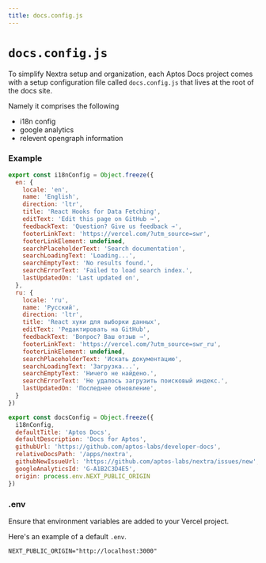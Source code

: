 ```yaml
---
title: docs.config.js
---
```



# `docs.config.js`

To simplify Nextra setup and organization, each Aptos Docs project comes with a
setup configuration file called `docs.config.js` that lives at the root of the docs
site.

Namely it comprises the following
- i18n config
- google analytics
- relevent opengraph information

### Example

<FileTree>
  <FileTree.Folder name="pages" defaultOpen>
    <FileTree.File name="_meta.ts" />
    <FileTree.Folder name="api" />
    <FileTree.Folder name="en" />
    <FileTree.Folder name="ru" />
    <FileTree.File name="_app.tsx" />
  </FileTree.Folder>
  <FileTree.File name="docs.config.js" active />
  <FileTree.File name="package.json" />
</FileTree>

```js filename="docs.config.js"
export const i18nConfig = Object.freeze({
  en: {
    locale: 'en',
    name: 'English',
    direction: 'ltr',
    title: 'React Hooks for Data Fetching',
    editText: 'Edit this page on GitHub →',
    feedbackText: 'Question? Give us feedback →',
    footerLinkText: 'https://vercel.com/?utm_source=swr',
    footerLinkElement: undefined,
    searchPlaceholderText: 'Search documentation',
    searchLoadingText: 'Loading...',
    searchEmptyText: 'No results found.',
    searchErrorText: 'Failed to load search index.',
    lastUpdatedOn: 'Last updated on',
  },
  ru: {
    locale: 'ru',
    name: 'Русский',
    direction: 'ltr',
    title: 'React хуки для выборки данных',
    editText: 'Редактировать на GitHub',
    feedbackText: 'Вопрос? Ваш отзыв →',
    footerLinkText: 'https://vercel.com/?utm_source=swr_ru',
    footerLinkElement: undefined,
    searchPlaceholderText: 'Искать документацию',
    searchLoadingText: 'Загрузка...',
    searchEmptyText: 'Ничего не найдено.',
    searchErrorText: 'Не удалось загрузить поисковый индекс.',
    lastUpdatedOn: 'Последнее обновление',
  }
})

export const docsConfig = Object.freeze({
  i18nConfig,
  defaultTitle: 'Aptos Docs',
  defaultDescription: 'Docs for Aptos',
  githubUrl: 'https://github.com/aptos-labs/developer-docs',
  relativeDocsPath: '/apps/nextra',
  githubNewIssueUrl: 'https://github.com/aptos-labs/nextra/issues/new',
  googleAnalyticsId: 'G-A1B2C3D4E5',
  origin: process.env.NEXT_PUBLIC_ORIGIN
})
```

### .env

Ensure that environment variables are added to your Vercel project.

Here's an example of a default `.env`.

```env .env
NEXT_PUBLIC_ORIGIN="http://localhost:3000"
```